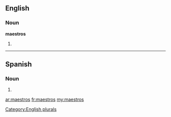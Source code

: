 ==English==

===Noun===
'''maestros'''

# {{plural of|maestro}}

[[Category:English plurals]]

----

==Spanish==

===Noun===
{{infl|es|noun form|g=m|g2=p}}

# {{masculine plural of|lang=es|maestro}}

[[ar:maestros]]
[[fr:maestros]]
[[my:maestros]]